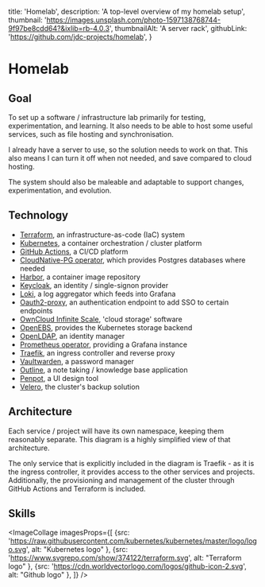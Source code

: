  title: 'Homelab',
  description: 'A top-level overview of my homelab setup',
  thumbnail: 'https://images.unsplash.com/photo-1597138768744-9f97be8cdd64?&ixlib=rb-4.0.3',
  thumbnailAlt: 'A server rack',
  githubLink: 'https://github.com/jdc-projects/homelab',
}


# Homelab

## Goal

To set up a software / infrastructure lab primarily for testing, experimentation, and learning.
It also needs to be able to host some useful services, such as file hosting and synchronisation.

I already have a server to use, so the solution needs to work on that.
This also means I can turn it off when not needed, and save compared to cloud hosting.

The system should also be maleable and adaptable to support changes, experimentation, and evolution.

## Technology

- [Terraform](https://www.terraform.io/), an infrastructure-as-code (IaC) system
- [Kubernetes](https://kubernetes.io/), a container orchestration / cluster platform
- [GitHub Actions](https://github.com/features/actions), a CI/CD platform
- [CloudNative-PG operator](https://cloudnative-pg.io/), which provides Postgres databases where needed
- [Harbor](https://goharbor.io/), a container image repository
- [Keycloak](https://www.keycloak.org/), an identity / single-signon provider
- [Loki](https://grafana.com/oss/loki/), a log aggregator which feeds into Grafana
- [Oauth2-proxy](https://oauth2-proxy.github.io/oauth2-proxy/), an authentication endpoint to add SSO to certain endpoints
- [OwnCloud Infinite Scale](https://owncloud.com/infinite-scale), 'cloud storage' software
- [OpenEBS](https://openebs.io/), provides the Kubernetes storage backend
- [OpenLDAP](https://www.openldap.org/), an identity manager
- [Prometheus operator](https://prometheus-operator.dev/), providing a Grafana instance
- [Traefik](https://traefik.io/traefik/), an ingress controller and reverse proxy
- [Vaultwarden](https://www.vaultwarden.net/), a password manager
- [Outline](https://www.getoutline.com/), a note taking / knowledge base application
- [Penpot](https://penpot.app/), a UI design tool
- [Velero](https://velero.io/), the cluster's backup solution

## Architecture

Each service / project will have its own namespace, keeping them reasonably separate.
This diagram is a highly simplified view of that architecture.

The only service that is explicitly included in the diagram is Traefik - as it is the ingress controller, it provides access to the other services and projects.
Additionally, the provisioning and management of the cluster through GitHub Actions and Terraform is included.

<CaptionedImage src={ArchitectureDiagram} caption='Architecture for my homelab' maw={800} />

## Skills

<ImageCollage imagesProps={[
  {src: 'https://raw.githubusercontent.com/kubernetes/kubernetes/master/logo/logo.svg', alt: "Kubernetes logo" },
  {src: 'https://www.svgrepo.com/show/374122/terraform.svg', alt: "Terraform logo" },
  {src: 'https://cdn.worldvectorlogo.com/logos/github-icon-2.svg', alt: "Github logo" },
]} />
